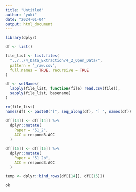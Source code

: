 ```yaml
---
title: "Untitled"
author: "yuki"
date: "2024-01-04"
output: html_document
---
```

```r
library(dplyr)
```

```r
df <- list()
```

```r
file_list <- list.files(
  "../../4_Data_Extraction/4_2_Open_Data/", 
  pattern = "_raw.csv", 
  full.names = TRUE, recursive = TRUE
)

df <- setNames(
  lapply(file_list, function(file) read.csv(file)),
  sapply(file_list, basename)
)

rm(file_list)
names(df) <- paste0("[", seq_along(df), "] ", names(df))
```

```r
df[[14]] <- df[[14]] %>%
  dplyr::mutate(
    Paper = "51_2",
    ACC = respond3.ACC
  )
```

```r
df[[15]] <- df[[15]] %>%
  dplyr::mutate(
    Paper = "51_2b",
    ACC = respond3.ACC
  )
```

```r
temp <- dplyr::bind_rows(df[[14]], df[[15]])
```

```r
ok
```

